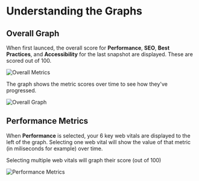 # Understanding the Graphs

## Overall Graph

When first launced, the overall score for **Performance**, **SEO**, **Best Practices**, and **Accessibility** for the last snapshot are displayed. These are scored out of 100.

![Overall Metrics](/docs/OverallMetrics.png)

The graph shows the metric scores over time to see how they've progressed.

![Overall Graph](/docs/OverallGraph.png)

## Performance Metrics

When **Performance** is selected, your 6 key web vitals are displayed to the left of the graph. Selecting one web vital will show the value of that metric (in miliseconds for example) over time.

Selecting multiple web vitals will graph their score (out of 100)

![Performance Metrics](/docs/PerformanceMetrics.png)
